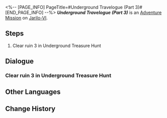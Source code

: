 <%-- [PAGE_INFO]
PageTitle=#Underground Travelogue (Part 3)#
[END_PAGE_INFO] --%>
{{Stub|Dialogue.}}
{{Mission Infobox
|id            = 8012103
|title         = 
|image         = <!--Mission Underground Travelogue (Part 3).png-->
|type          = Adventure
|event_name    = 
|chapter       = 
|requirements  = [[Adventure Mission]] ''[[Underground Travelogue (Part 2)]]'' completed
|summary       = <!--official mission summary from Fate's Atlas-->
|characters    = Aksay; Trailblazer
|startLocation = [[Jarilo-VI]] - [[Great Mine]]
|world         = Jarilo-VI
|area          = Great Mine
|prev          = Underground Travelogue (Part 2)
|next          = Underground Travelogue (Part 4)
|exp           = 
|credits       = 10000
|stellarJade   = 
|other         = {{Card List|}}
}}
'''''Underground Travelogue (Part 3)''''' is an [[Adventure Mission]] on [[Jarilo-VI]].

==Steps==
# Clear ruin 3 in Underground Treasure Hunt

<!--
==Gameplay Notes==

--><!--
==Trial Character==

-->
==Dialogue==
{{Stub Dialogue}}
===Clear ruin 3 in Underground Treasure Hunt===
{{Mission Description|type=adventure|location=<!--to be added-->|Aksay has excavated a new ancient ruin. Continue your treasure hunting journey!}}
{{Dialogue Start}}
:{{tx}}
{{Dialogue End}}

==Other Languages==
{{Other Languages
|en   = Underground Travelogue (Part 3)
|zhs  = 地城游记•其三
|zht  = 地城遊記•其三
|ja   = 地下遺跡探遊記・三
|ko   = 지하 여행기•3
|es   = Diario de un viaje subterráneo&nbsp;III
|fr   = Voyage au centre de la terre (partie&nbsp;3)
|ru   = Путевые записки из-под земли III
|th   = บันทึกการเดินทางในเมืองใต้ดิน 3
|vi   = Du Ký Thành Ngầm 3
|de   = Untergrund-Reisebericht (Teil 3)
|id   = Catatan Perjalanan Bawah Tanah (Bagian 3)
|pt   = Diário de Viagem do Subterrâneo (Parte 3)
}}

==Change History==
{{Change History|1.2}}
